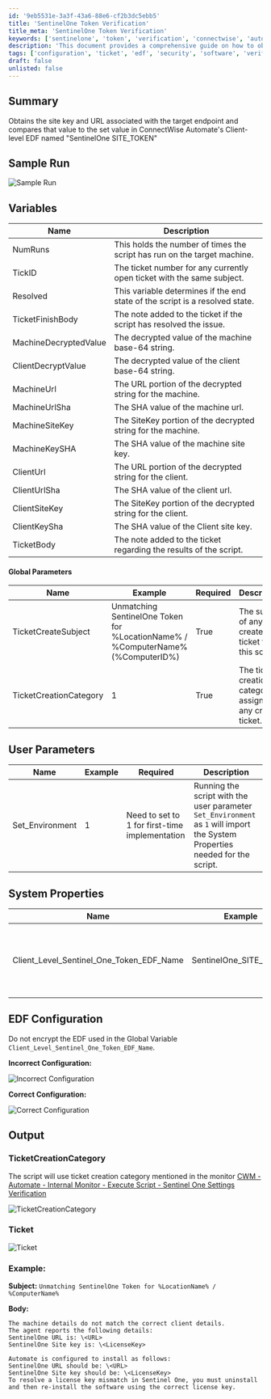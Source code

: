 ```yaml
---
id: '9eb5531e-3a3f-43a6-88e6-cf2b3dc5ebb5'
title: 'SentinelOne Token Verification'
title_meta: 'SentinelOne Token Verification'
keywords: ['sentinelone', 'token', 'verification', 'connectwise', 'automate']
description: 'This document provides a comprehensive guide on how to obtain the site key and URL associated with a target endpoint in ConnectWise Automate, and compare it to the value set in the Client-level EDF named "SentinelOne SITE_TOKEN". It includes variables, parameters, configuration, and output details.'
tags: ['configuration', 'ticket', 'edf', 'security', 'software', 'verification']
draft: false
unlisted: false
---
```

## Summary

Obtains the site key and URL associated with the target endpoint and compares that value to the set value in ConnectWise Automate's Client-level EDF named "SentinelOne SITE_TOKEN"

## Sample Run

![Sample Run](../../../static/img/Sentinel-One-Settings-Verification/image_1.png)

## Variables

| Name                     | Description                                                                                      |
|--------------------------|--------------------------------------------------------------------------------------------------|
| NumRuns                  | This holds the number of times the script has run on the target machine.                        |
| TickID                   | The ticket number for any currently open ticket with the same subject.                          |
| Resolved                 | This variable determines if the end state of the script is a resolved state.                    |
| TicketFinishBody         | The note added to the ticket if the script has resolved the issue.                              |
| MachineDecryptedValue    | The decrypted value of the machine base-64 string.                                            |
| ClientDecryptValue       | The decrypted value of the client base-64 string.                                             |
| MachineUrl               | The URL portion of the decrypted string for the machine.                                       |
| MachineUrlSha            | The SHA value of the machine url.                                                               |
| MachineSiteKey           | The SiteKey portion of the decrypted string for the machine.                                   |
| MachineKeySHA            | The SHA value of the machine site key.                                                         |
| ClientUrl                | The URL portion of the decrypted string for the client.                                        |
| ClientUrlSha             | The SHA value of the client url.                                                                |
| ClientSiteKey            | The SiteKey portion of the decrypted string for the client.                                    |
| ClientKeySha             | The SHA value of the Client site key.                                                          |
| TicketBody               | The note added to the ticket regarding the results of the script.                               |

#### Global Parameters

| Name                     | Example                                                                                     | Required | Description                                                                                     |
|--------------------------|---------------------------------------------------------------------------------------------|----------|-------------------------------------------------------------------------------------------------|
| TicketCreateSubject      | Unmatching SentinelOne Token for  %LocationName% / %ComputerName% (%ComputerID%)         | True     | The subject of any created ticket for this script.                                            |
| TicketCreationCategory    | 1                                                                                          | True     | The ticket creation category to assign to any created ticket.                                 |

## User Parameters

| Name              | Example | Required | Description                                                                                                    |
|-------------------|---------|----------|----------------------------------------------------------------------------------------------------------------|
| Set_Environment    | 1       | Need to set to 1 for first-time implementation | Running the script with the user parameter `Set_Environment` as `1` will import the System Properties needed for the script. |

## System Properties

| Name                                 | Example                      | Required | Description                                                                                      |
|--------------------------------------|------------------------------|----------|--------------------------------------------------------------------------------------------------|
| Client_Level_Sentinel_One_Token_EDF_Name | SentinelOne_SITE_TOKEN       | True     | The name of the client-level EDF storing the Sentinel One Site Token.                            |

## EDF Configuration

Do not encrypt the EDF used in the Global Variable `Client_Level_Sentinel_One_Token_EDF_Name`.

**Incorrect Configuration:**

![Incorrect Configuration](../../../static/img/Sentinel-One-Settings-Verification/image_2.png)

**Correct Configuration:**

![Correct Configuration](../../../static/img/Sentinel-One-Settings-Verification/image_3.png)

## Output

### TicketCreationCategory 

The script will use ticket creation category mentioned in the monitor [CWM - Automate - Internal Monitor - Execute Script - Sentinel One Settings Verification](https://proval.itglue.com/DOC-5078775-12924830)

![TicketCreationCategory](../../../static/img/Sentinel-One-Settings-Verification/image_4.png)

### Ticket

![Ticket](../../../static/img/Sentinel-One-Settings-Verification/image_5.png)

### Example: 

**Subject:** `Unmatching SentinelOne Token for %LocationName% / %ComputerName%`

**Body:**

```
The machine details do not match the correct client details.
The agent reports the following details:
SentinelOne URL is: \<URL>
SentinelOne Site key is: \<LicenseKey>

Automate is configured to install as follows:
SentinelOne URL should be: \<URL>
SentinelOne Site key should be: \<LicenseKey>
To resolve a license key mismatch in Sentinel One, you must uninstall and then re-install the software using the correct license key.
```











